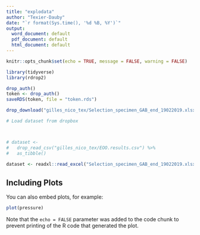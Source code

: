 ```yaml
---
title: "explodata"
author: "Texier-Dauby"
date: "`r format(Sys.time(), '%d %B, %Y')`"
output:
  word_document: default
  pdf_document: default
  html_document: default
---
```


```r
knitr::opts_chunk$set(echo = TRUE, message = FALSE, warning = FALSE)
```

```r
library(tidyverse)
library(rdrop2)
```

```r
drop_auth()
token <- drop_auth()
saveRDS(token, file = "token.rds")

```

```r
drop_download("gilles_nico_tex/Selection_specimen_GAB_end_19022019.xlsx", overwrite =TRUE)
```


```r

# Load dataset from dropbox



# dataset <- 
#   drop_read_csv("gilles_nico_tex/EOO.results.csv") %>% 
#   as_tibble()

dataset <- readxl::read_excel("Selection_specimen_GAB_end_19022019.xlsx")

```




## Including Plots

You can also embed plots, for example:

```r
plot(pressure)
```

Note that the `echo = FALSE` parameter was added to the code chunk to prevent printing of the R code that generated the plot.
